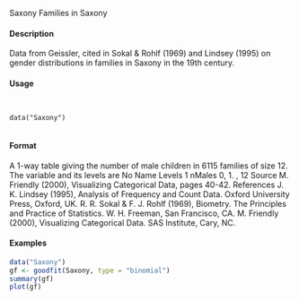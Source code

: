 Saxony Families in Saxony

#### Description

Data from Geissler, cited in Sokal & Rohlf (1969) and Lindsey (1995) on gender distributions in
families in Saxony in the 19th century.

#### Usage
<pre><code>

data("Saxony")

</code></pre>
#### Format 

A 1-way table giving the number of male children in 6115 families of size 12. The variable and its
levels are
No Name Levels
1 nMales 0, 1. , 12
Source
M. Friendly (2000), Visualizing Categorical Data, pages 40-42.
References
J. K. Lindsey (1995), Analysis of Frequency and Count Data. Oxford University Press, Oxford,
UK.
R. R. Sokal & F. J. Rohlf (1969), Biometry. The Principles and Practice of Statistics. W. H.
Freeman, San Francisco, CA.
M. Friendly (2000), Visualizing Categorical Data. SAS Institute, Cary, NC.

#### Examples
```r

data("Saxony")
gf <- goodfit(Saxony, type = "binomial")
summary(gf)
plot(gf)
```
